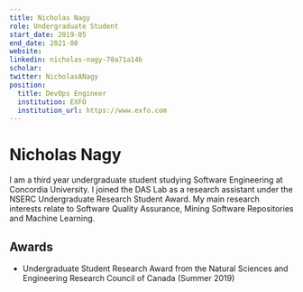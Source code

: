 ```yaml
---
title: Nicholas Nagy
role: Undergraduate Student
start_date: 2019-05
end_date: 2021-08
website:
linkedin: nicholas-nagy-70a71a14b
scholar:
twitter: NicholasANagy
position:
  title: DevOps Engineer
  institution: EXFO
  institution_url: https://www.exfo.com
---
```


# Nicholas Nagy

I am a third year undergraduate student studying Software Engineering at Concordia University. I joined the DAS Lab as a research assistant under the NSERC Undergraduate Research Student Award. My main research interests relate to Software Quality Assurance, Mining Software Repositories and Machine Learning.

## Awards

- Undergraduate Student Research Award from the Natural Sciences and Engineering Research Council of Canada (Summer 2019)

